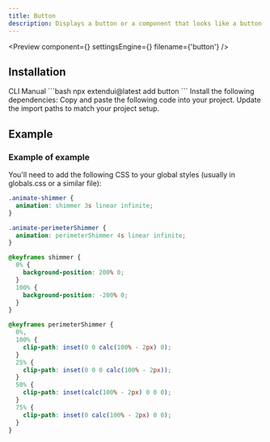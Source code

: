 ```yaml
---
title: Button
description: Displays a button or a component that looks like a button.
---
```


<Preview
  component={<ButtonExample />}
  settingsEngine={<ButtonSettingsEngine />}
  filename={'button'}
/>

## Installation

<Tabs defaultValue="cli">
  <TabsList>
    <TabsTrigger value="cli">CLI</TabsTrigger>
    <TabsTrigger value="manual">Manual</TabsTrigger>
  </TabsList>
  <TabsContent value="cli">
    ```bash 
    npx extendui@latest add button
    ```
  </TabsContent>
  <TabsContent value="manual">
    <Steps>
      <Step>Install the following dependencies:</Step>
      <Step>Copy and paste the following code into your project.</Step>
      <Step>Update the import paths to match your project setup.</Step>
    </Steps>
  </TabsContent>
</Tabs>

## Example

### Example of example

You'll need to add the following CSS to your global styles (usually in globals.css or a similar file):

```css showLineNumbers
.animate-shimmer {
  animation: shimmer 3s linear infinite;
}

.animate-perimeterShimmer {
  animation: perimeterShimmer 4s linear infinite;
}

@keyframes shimmer {
  0% {
    background-position: 200% 0;
  }
  100% {
    background-position: -200% 0;
  }
}

@keyframes perimeterShimmer {
  0%,
  100% {
    clip-path: inset(0 0 calc(100% - 2px) 0);
  }
  25% {
    clip-path: inset(0 0 0 calc(100% - 2px));
  }
  50% {
    clip-path: inset(calc(100% - 2px) 0 0 0);
  }
  75% {
    clip-path: inset(0 calc(100% - 2px) 0 0);
  }
}
```
